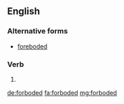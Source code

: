 ==English==

===Alternative forms===
* [[foreboded]] {{qualifier|much more commonly used}}

===Verb===
{{head|en|verb form}}

# {{en-past of|forbode example I forboded it}}

[[de:forboded]]
[[fa:forboded]]
[[mg:forboded]]